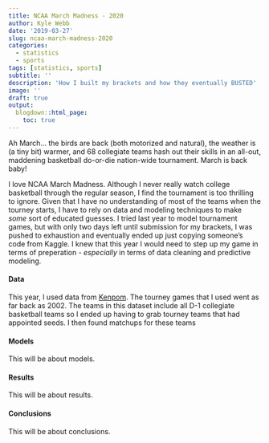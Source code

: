 ```yaml
---
title: NCAA March Madness - 2020
author: Kyle Webb
date: '2019-03-27'
slug: ncaa-march-madness-2020
categories:
  - statistics
  - sports
tags: [statistics, sports]
subtitle: ''
description: 'How I built my brackets and how they eventually BUSTED'
image: ''
draft: true
output:
  blogdown::html_page:
    toc: true
---
```


Ah March... the birds are back (both motorized and natural), the weather is (a tiny bit) warmer, and 68 collegiate teams hash out their skills in an all-out, maddening basketball do-or-die nation-wide tournament. March is back baby!

I love NCAA March Madness. Although I never really watch college basketball through the regular season, I find the tournament is too thrilling to ignore. Given that I have no understanding of most of the teams when the tourney starts, I have to rely on data and modeling techniques to make *some* sort of educated guesses. I tried last year to model tournament games, but with only two days left until submission for my brackets, I was pushed to exhaustion and eventually ended up just copying someone's code from Kaggle. I knew that this year I would need to step up my game in terms of preperation - *especially* in terms of data cleaning and predictive modeling. 

#### Data

This year, I used data from [Kenpom](https://kenpom.com/). The tourney games that I used went as far back as 2002. The teams in this dataset include all D-1 collegiate basketball teams so I ended up having to grab tourney teams that had appointed seeds. I then found matchups for these teams  

#### Models

This will be about models.

#### Results

This will be about results.

#### Conclusions

This will be about conclusions.


